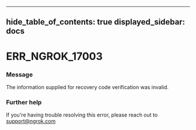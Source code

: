 

---
hide_table_of_contents: true
displayed_sidebar: docs
---


# ERR_NGROK_17003

### Message
The information supplied for recovery code verification was invalid.

<ErrorDetails error="err_ngrok_17003" />



### Further help
If you're having trouble resolving this error, please reach out to [support@ngrok.com](mailto:support@ngrok.com?subject=Help%20with%20ERR_NGROK_17003)

